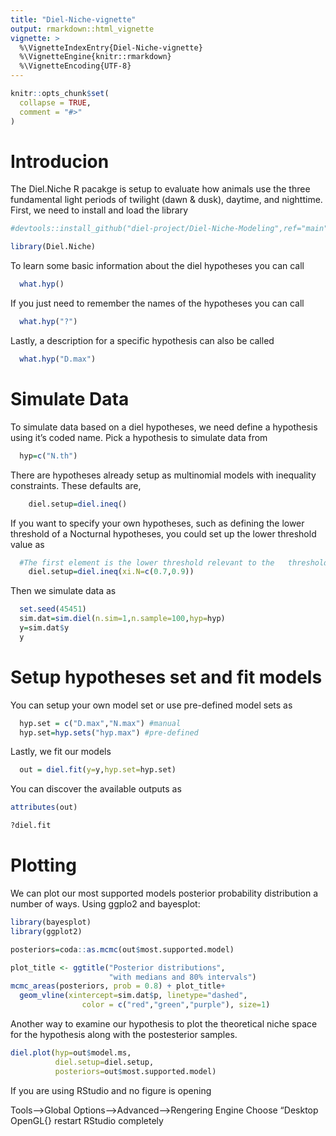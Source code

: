 ```yaml
---
title: "Diel-Niche-vignette"
output: rmarkdown::html_vignette
vignette: >
  %\VignetteIndexEntry{Diel-Niche-vignette}
  %\VignetteEngine{knitr::rmarkdown}
  %\VignetteEncoding{UTF-8}
---
```


```r
knitr::opts_chunk$set(
  collapse = TRUE,
  comment = "#>"
)
```

# Introducion
The Diel.Niche R pacakge is setup to evaluate how animals use the three fundamental light periods of twilight (dawn & dusk), daytime, and nighttime. First, we need to install and load the library
```r
#devtools::install_github("diel-project/Diel-Niche-Modeling",ref="main")

library(Diel.Niche)
```

To learn some basic information about the diel hypotheses you can call
```r
  what.hyp()
```

If you just need to remember the names of the hypotheses you can call
```r
  what.hyp("?")
```

Lastly, a description for a specific hypothesis can also be called
```r
  what.hyp("D.max")
```

# Simulate Data
To simulate data based on a diel hypotheses, we need define a hypothesis using it's coded name. Pick a hypothesis to simulate data from  
```r
  hyp=c("N.th")
```

There are hypotheses already setup as multinomial models with inequality constraints. These defaults are, 

```r
    diel.setup=diel.ineq()
```
If you want to specify your own hypotheses, such as defining the lower threshold of a Nocturnal hypotheses, you could set up the lower threshold value as
```r
  #The first element is the lower threshold relevant to the   threshold models and the second element is the most likely value, which is not relevent for the model chossen.
    diel.setup=diel.ineq(xi.N=c(0.7,0.9))
```

Then we simulate data as
```r
  set.seed(45451)
  sim.dat=sim.diel(n.sim=1,n.sample=100,hyp=hyp)
  y=sim.dat$y
  y
```

# Setup hypotheses set and fit models

You can setup your own model set or use pre-defined model sets as
```r
  hyp.set = c("D.max","N.max") #manual
  hyp.set=hyp.sets("hyp.max") #pre-defined
```

Lastly, we fit our models  
```r
  out = diel.fit(y=y,hyp.set=hyp.set)

```

You can discover the available outputs as

```r
attributes(out)

?diel.fit
```

# Plotting

We can plot our most supported models posterior probability distribution a number of ways. Using ggplo2 and bayesplot:

```r
library(bayesplot)
library(ggplot2)

posteriors=coda::as.mcmc(out$most.supported.model)

plot_title <- ggtitle("Posterior distributions",
                      "with medians and 80% intervals")
mcmc_areas(posteriors, prob = 0.8) + plot_title+ 
  geom_vline(xintercept=sim.dat$p, linetype="dashed", 
                color = c("red","green","purple"), size=1)

```

Another way to examine our hypothesis to plot the theoretical niche space for the hypothesis along with the postesterior samples.

```r
diel.plot(hyp=out$model.ms,
          diel.setup=diel.setup,
          posteriors=out$most.supported.model)
```

If you are using RStudio and no figure is opening

Tools-->Global Options-->Advanced-->Rengering Engine
Choose "Desktop OpenGL{}
restart RStudio completely